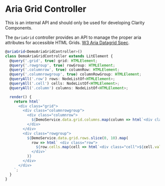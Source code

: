 
<Meta title="Internal Controllers/Aria Grid Controller" />

# Aria Grid Controller

<cds-alert-group status="danger" cds-layout="m-b:lg">
  <cds-alert>This is an internal API and should only be used for developing Clarity Components.</cds-alert>
</cds-alert-group>

The `@ariaGrid` controller provides an API to manage the proper aria attributes for
accessible HTML Grids. [W3 Aria Datagrid Spec](https://www.w3.org/TR/wai-aria-practices/examples/grid/dataGrids.html).

```typescript
@ariaGrid<DemoAriaGridController>()
class DemoAriaGridController extends LitElement {
  @query('.grid', true) grid: HTMLElement;
  @query('.rowgroup', true) rowGroup: HTMLElement;
  @query('.columnrow', true) columnRow: HTMLElement;
  @query('.columnrowgroup', true) columnRowGroup: HTMLElement;
  @queryAll('.row') rows: NodeListOf<HTMLElement>;
  @queryAll('.cell') cells: NodeListOf<HTMLElement>;
  @queryAll('.column') columns: NodeListOf<HTMLElement>;

  render() {
    return html`
      <div class="grid">
        <div class="columnrowgroup">
          <div class="columnrow">
            ${DemoService.data.grid.columns.map(column => html`<div class="column">${column.label}</div>`)}
          </div>
        </div>
        <div class="rowgroup">
          ${DemoService.data.grid.rows.slice(0, 10).map(
            row => html` <div class="row">
              ${row.cells.map(cell => html`<div class="cell">${cell.value}</div>`)}
            </div>`
          )}
        </div>
      </div>
    `;
  }
}
```

<Story id="internal-stories-controllers--aria-grid-controller" />
